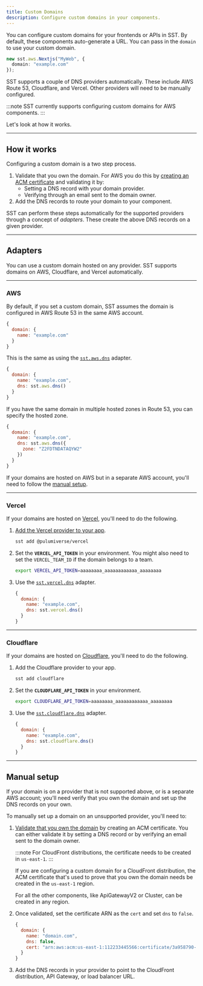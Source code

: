 ```yaml
---
title: Custom Domains
description: Configure custom domains in your components.
---
```


You can configure custom domains for your frontends or APIs in SST. By default, these components auto-generate a URL. You can pass in the `domain` to use your custom domain.

```ts {2}
new sst.aws.Nextjs("MyWeb", {
  domain: "example.com"
});
```

SST supports a couple of DNS providers automatically. These include AWS Route 53, Cloudflare, and Vercel. Other providers will need to be manually configured.

:::note
SST currently supports configuring custom domains for AWS components.
:::

Let's look at how it works.

---

## How it works

Configuring a custom domain is a two step process.

1. Validate that you own the domain. For AWS you do this by [creating an ACM certificate](https://docs.aws.amazon.com/acm/latest/userguide/domain-ownership-validation.html) and validating it by:
   - Setting a DNS record with your domain provider.
   - Verifying through an email sent to the domain owner.
2. Add the DNS records to route your domain to your component.

SST can perform these steps automatically for the supported providers through a concept of _adapters_. These create the above DNS records on a given provider.

---

## Adapters

You can use a custom domain hosted on any provider. SST supports domains on AWS, Cloudflare, and Vercel automatically.

---

### AWS

By default, if you set a custom domain, SST assumes the domain is configured in AWS Route 53 in the same AWS account.

```js
{
  domain: {
    name: "example.com"
  }
}
```

This is the same as using the [`sst.aws.dns`](/docs/component/aws/dns/) adapter.

```js
{
  domain: {
    name: "example.com",
    dns: sst.aws.dns()
  }
}
```

If you have the same domain in multiple hosted zones in Route 53, you can specify the hosted zone.

```js {5}
{
  domain: {
    name: "example.com",
    dns: sst.aws.dns({
      zone: "Z2FDTNDATAQYW2"
    })
  }
}
```

If your domains are hosted on AWS but in a separate AWS account, you'll need to follow the [manual setup](#manual-setup).

---

### Vercel

If your domains are hosted on [Vercel](https://vercel.com), you'll need to do the following.

1. [Add the Vercel provider to your app](/docs/component/vercel/dns/#configure-provider).

   ```bash
   sst add @pulumiverse/vercel
   ```

2. Set the **`VERCEL_API_TOKEN`** in your environment. You might also need to set the `VERCEL_TEAM_ID` if the domain belongs to a team.

   ```bash
   export VERCEL_API_TOKEN=aaaaaaaa_aaaaaaaaaaaa_aaaaaaaa
   ```

3. Use the [`sst.vercel.dns`](/docs/component/vercel/dns/) adapter.

   ```js
   {
     domain: {
       name: "example.com",
       dns: sst.vercel.dns()
     }
   }
   ```

---

### Cloudflare

If your domains are hosted on [Cloudflare](https://developers.cloudflare.com/dns/), you'll need to do the following.

1. Add the Cloudflare provider to your app.

   ```bash
   sst add cloudflare
   ```

2. Set the **`CLOUDFLARE_API_TOKEN`** in your environment.

   ```bash
   export CLOUDFLARE_API_TOKEN=aaaaaaaa_aaaaaaaaaaaa_aaaaaaaa
   ```

3. Use the [`sst.cloudflare.dns`](/docs/component/cloudflare/dns/) adapter.

   ```js
   {
     domain: {
       name: "example.com",
       dns: sst.cloudflare.dns()
     }
   }
   ```

---

## Manual setup

If your domain is on a provider that is not supported above, or is a separate AWS account; you'll need verify that you own the domain and set up the DNS records on your own.

To manually set up a domain on an unsupported provider, you'll need to:

1. [Validate that you own the domain](https://docs.aws.amazon.com/acm/latest/userguide/domain-ownership-validation.html) by creating an ACM certificate. You can either validate it by setting a DNS record or by verifying an email sent to the domain owner.

   :::note
   For CloudFront distributions, the certificate needs to be created in `us-east-1`.
   :::

   If you are configuring a custom domain for a CloudFront distribution, the ACM certificate that's used to prove that you own the domain needs be created in the `us-east-1` region.

   For all the other components, like ApiGatewayV2 or Cluster, can be created in any region.

2. Once validated, set the certificate ARN as the `cert` and set `dns` to `false`.

   ```js
   {
     domain: {
       name: "domain.com",
       dns: false,
       cert: "arn:aws:acm:us-east-1:112233445566:certificate/3a958790-8878-4cdc-a396-06d95064cf63"
     }
   }
   ```

3. Add the DNS records in your provider to point to the CloudFront distribution, API Gateway, or load balancer URL.
